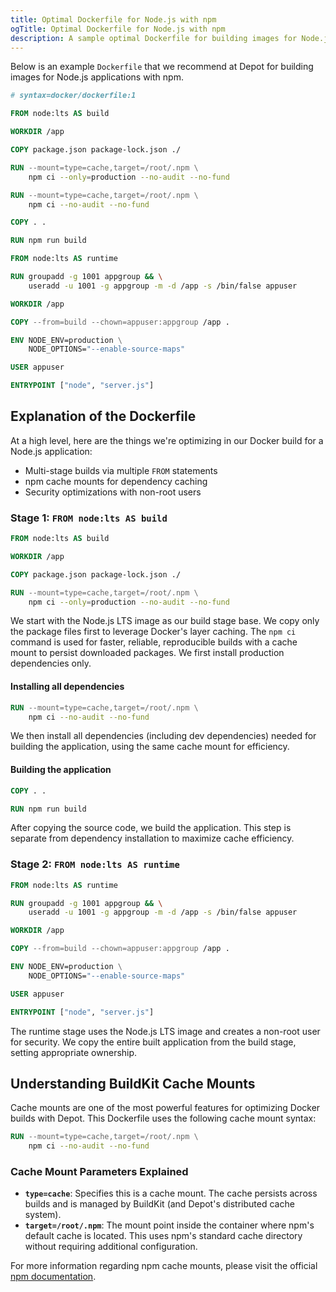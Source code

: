 ```yaml
---
title: Optimal Dockerfile for Node.js with npm
ogTitle: Optimal Dockerfile for Node.js with npm
description: A sample optimal Dockerfile for building images for Node.js applications using npm from us at Depot.
---
```


Below is an example `Dockerfile` that we recommend at Depot for building images for Node.js applications with npm.

```dockerfile
# syntax=docker/dockerfile:1

FROM node:lts AS build

WORKDIR /app

COPY package.json package-lock.json ./

RUN --mount=type=cache,target=/root/.npm \
    npm ci --only=production --no-audit --no-fund

RUN --mount=type=cache,target=/root/.npm \
    npm ci --no-audit --no-fund

COPY . .

RUN npm run build

FROM node:lts AS runtime

RUN groupadd -g 1001 appgroup && \
    useradd -u 1001 -g appgroup -m -d /app -s /bin/false appuser

WORKDIR /app

COPY --from=build --chown=appuser:appgroup /app .

ENV NODE_ENV=production \
    NODE_OPTIONS="--enable-source-maps"

USER appuser

ENTRYPOINT ["node", "server.js"]
```

## Explanation of the Dockerfile

At a high level, here are the things we're optimizing in our Docker build for a Node.js application:

- Multi-stage builds via multiple `FROM` statements
- npm cache mounts for dependency caching
- Security optimizations with non-root users

### Stage 1: `FROM node:lts AS build`

```dockerfile
FROM node:lts AS build

WORKDIR /app

COPY package.json package-lock.json ./

RUN --mount=type=cache,target=/root/.npm \
    npm ci --only=production --no-audit --no-fund
```

We start with the Node.js LTS image as our build stage base. We copy only the package files first to leverage Docker's layer caching. The `npm ci` command is used for faster, reliable, reproducible builds with a cache mount to persist downloaded packages. We first install production dependencies only.

#### Installing all dependencies

```dockerfile
RUN --mount=type=cache,target=/root/.npm \
    npm ci --no-audit --no-fund
```

We then install all dependencies (including dev dependencies) needed for building the application, using the same cache mount for efficiency.

#### Building the application

```dockerfile
COPY . .

RUN npm run build
```

After copying the source code, we build the application. This step is separate from dependency installation to maximize cache efficiency.

### Stage 2: `FROM node:lts AS runtime`

```dockerfile
FROM node:lts AS runtime

RUN groupadd -g 1001 appgroup && \
    useradd -u 1001 -g appgroup -m -d /app -s /bin/false appuser

WORKDIR /app

COPY --from=build --chown=appuser:appgroup /app .

ENV NODE_ENV=production \
    NODE_OPTIONS="--enable-source-maps"

USER appuser

ENTRYPOINT ["node", "server.js"]
```

The runtime stage uses the Node.js LTS image and creates a non-root user for security. We copy the entire built application from the build stage, setting appropriate ownership.

## Understanding BuildKit Cache Mounts

Cache mounts are one of the most powerful features for optimizing Docker builds with Depot. This Dockerfile uses the following cache mount syntax:

```dockerfile
RUN --mount=type=cache,target=/root/.npm \
    npm ci --no-audit --no-fund
```

### Cache Mount Parameters Explained

- **`type=cache`**: Specifies this is a cache mount. The cache persists across builds and is managed by BuildKit (and Depot's distributed cache system).
- **`target=/root/.npm`**: The mount point inside the container where npm's default cache is located. This uses npm's standard cache directory without requiring additional configuration.

For more information regarding npm cache mounts, please visit the official [npm documentation](https://docs.npmjs.com/cli/v11/commands/npm-cache).

